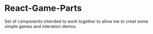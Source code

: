 
<Meta title="Example/Introduction" />

# React-Game-Parts

Set of components intended to work together to allow me to creat some simple games and interation demos. 